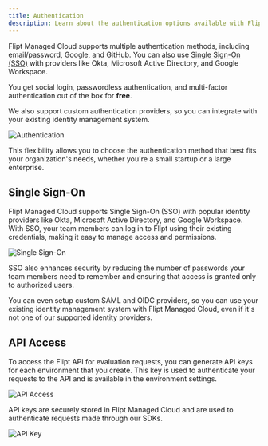 ```yaml
---
title: Authentication
description: Learn about the authentication options available with Flipt Managed Cloud
---
```


Flipt Managed Cloud supports multiple authentication methods, including email/password, Google, and GitHub. You can also use [Single Sign-On (SSO)](#single-sign-on) with providers like Okta, Microsoft Active Directory, and Google Workspace.

You get social login, passwordless authentication, and multi-factor authentication out of the box for **free**.

We also support custom authentication providers, so you can integrate with your existing identity management system.

![Authentication](/images/cloud/features/auth/login.png)

This flexibility allows you to choose the authentication method that best fits your organization's needs, whether you're a small startup or a large enterprise.

## Single Sign-On

Flipt Managed Cloud supports Single Sign-On (SSO) with popular identity providers like Okta, Microsoft Active Directory, and Google Workspace. With SSO, your team members can log in to Flipt using their existing credentials, making it easy to manage access and permissions.

![Single Sign-On](/images/cloud/features/auth/sso.gif)

SSO also enhances security by reducing the number of passwords your team members need to remember and ensuring that access is granted only to authorized users.

You can even setup custom SAML and OIDC providers, so you can use your existing identity management system with Flipt Managed Cloud, even if it's not one of our supported identity providers.

## API Access

To access the Flipt API for evaluation requests, you can generate API keys for each environment that you create. This key is used to authenticate your requests to the API and is available in the environment settings.

![API Access](/images/cloud/features/auth/api-access.png)

API keys are securely stored in Flipt Managed Cloud and are used to authenticate requests made through our SDKs.

![API Key](/images/cloud/features/auth/api-key.png)

